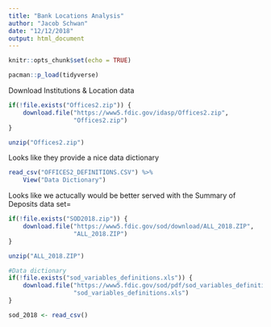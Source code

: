 ```yaml
---
title: "Bank Locations Analysis"
author: "Jacob Schwan"
date: "12/12/2018"
output: html_document
---
```


```r
knitr::opts_chunk$set(echo = TRUE)
```

```r
pacman::p_load(tidyverse)
```


Download Institutions & Location data


```r
if(!file.exists("Offices2.zip")) {
    download.file("https://www5.fdic.gov/idasp/Offices2.zip",
                  "Offices2.zip")
}

unzip("Offices2.zip")
```

Looks like they provide a nice data dictionary

```r
read_csv("OFFICES2_DEFINITIONS.CSV") %>%
    View("Data Dictionary")
```

Looks like we actucally would be better served with the Summary of Deposits data set=

```r
if(!file.exists("SOD2018.zip")) {
    download.file("https://www5.fdic.gov/sod/download/ALL_2018.ZIP",
                  "ALL_2018.ZIP")
}

unzip("ALL_2018.ZIP")

#Data dictionary
if(!file.exists("sod_variables_definitions.xls")) {
    download.file("https://www5.fdic.gov/sod/pdf/sod_variables_definitions.xls",
                  "sod_variables_definitions.xls")
}
```



```r
sod_2018 <- read_csv()
```

